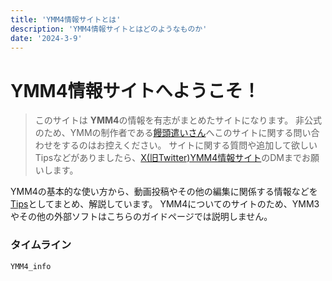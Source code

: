 ```yaml
---
title: 'YMM4情報サイトとは'
description: 'YMM4情報サイトとはどのようなものか'
date: '2024-3-9'
---
```

# YMM4情報サイトへようこそ！

> このサイトは **YMM4**の情報を有志がまとめたサイトになります。
> 非公式のため、YMMの制作者である[饅頭遣いさん](https://twitter.com/manju_summoner)へこのサイトに関する問い合わせをするのはお控えください。
> サイトに関する質問や追加して欲しいTipsなどがありましたら、[X(旧Twitter)YMM4情報サイト](https://twitter.com/YMM4_info)のDMまでお願いします。


YMM4の基本的な使い方から、動画投稿やその他の編集に関係する情報などを[Tips](/tips/page/1/)としてまとめ、解説しています。
YMM4についてのサイトのため、YMM3やその他の外部ソフトはこちらのガイドページでは説明しません。

### タイムライン

```twitterTimeline
YMM4_info
```